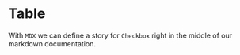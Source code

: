 


<Meta title="MDX/Table" component={Table} />

# Table

With `MDX` we can define a story for `Checkbox` right in the middle of our
markdown documentation.

<Canvas>
  <Story name="all checkboxes">
    <form>
      <Table />
    </form>
  </Story>
</Canvas>
